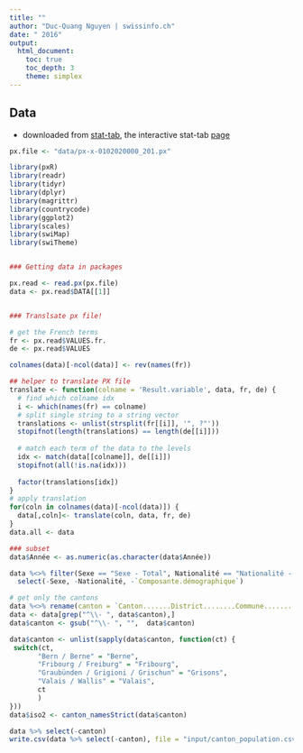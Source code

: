 ```yaml
---
title: ""
author: "Duc-Quang Nguyen | swissinfo.ch"
date: " 2016"
output: 
  html_document:
    toc: true
    toc_depth: 3
    theme: simplex
---
```


## Data

* downloaded from [stat-tab](https://www.pxweb.bfs.admin.ch/DownloadFile.aspx?file=px-x-0102020000_201), the interactive stat-tab [page](https://www.pxweb.bfs.admin.ch/Selection.aspx?px_language=fr&px_db=px-x-0102020000_201&px_tableid=px-x-0102020000_201\px-x-0102020000_201.px&px_type=PX)

```r

px.file <- "data/px-x-0102020000_201.px"

library(pxR)
library(readr)
library(tidyr)
library(dplyr)
library(magrittr)
library(countrycode)
library(ggplot2)
library(scales)
library(swiMap)
library(swiTheme)


### Getting data in packages

```

```r

px.read <- read.px(px.file)
data <- px.read$DATA[[1]]


### Translsate px file!

# get the French terms
fr <- px.read$VALUES.fr.
de <- px.read$VALUES

colnames(data)[-ncol(data)] <- rev(names(fr))

## helper to translate PX file
translate <- function(colname = 'Result.variable', data, fr, de) {
  # find which colname idx
  i <- which(names(fr) == colname)
  # split single string to a string vector
  translations <- unlist(strsplit(fr[[i]], '", ?"'))
  stopifnot(length(translations) == length(de[[i]]))
  
  # match each term of the data to the levels
  idx <- match(data[[colname]], de[[i]])
  stopifnot(all(!is.na(idx)))
  
  factor(translations[idx])
}
# apply translation
for(coln in colnames(data)[-ncol(data)]) {
  data[,coln]<- translate(coln, data, fr, de)
}
data.all <- data

### subset
data$Année <- as.numeric(as.character(data$Année))

data %<>% filter(Sexe == "Sexe - Total", Nationalité == "Nationalité - Total", `Composante.démographique` == 'Effectif au 1er janvier') %>% 
  select(-Sexe, -Nationalité, -`Composante.démographique`)

# get only the cantons
data %<>% rename(canton = `Canton.......District........Commune.........`) 
data <- data[grep("^\\- ", data$canton),]
data$canton <- gsub("^\\- ", "",  data$canton)

data$canton <- unlist(sapply(data$canton, function(ct) {
 switch(ct, 
       "Bern / Berne" = "Berne",
       "Fribourg / Freiburg" = "Fribourg",
       "Graubünden / Grigioni / Grischun" = "Grisons",
       "Valais / Wallis" = "Valais",
       ct
       ) 
}))
data$iso2 <- canton_namesStrict(data$canton)

data %>% select(-canton)
write.csv(data %>% select(-canton), file = "input/canton_population.csv", row.names = F)

```